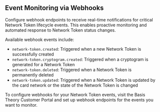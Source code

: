 
## Event Monitoring via Webhooks

Configure webhook endpoints to receive real-time notifications for critical Network Token lifecycle events. This enables proactive monitoring and automated response to Network Token status changes.

Available webhook events include:
- `network-token.created`: Triggered when a new Network Token is successfully created
- `network-token.cryptogram.created`: Triggered when a cryptogram is generated for a Network Token
- `network-token.deleted`: Triggered when a Network Token is permanently deleted
- `network-token.updated`: Triggered when a Network Token is updated by the card network or the state of the Network Token is changed

<Alert type={Alerts.INFO}>
To configure webhooks for your Network Token events, visit the Basis Theory Customer Portal and set up webhook endpoints for the events you want to monitor.
</Alert>
